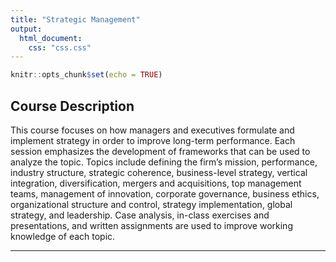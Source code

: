```yaml
---
title: "Strategic Management"
output:
  html_document:
    css: "css.css"
---
```


```r
knitr::opts_chunk$set(echo = TRUE)
```

## Course Description

This course focuses on how managers and executives formulate and implement strategy in order to improve long-term performance. Each session emphasizes the development of frameworks that can be used to analyze the topic. Topics include defining the firm’s mission, performance, industry structure, strategic coherence, business-level strategy, vertical integration, diversification, mergers and acquisitions, top management teams, management of innovation, corporate governance, business ethics, organizational structure and control, strategy implementation, global strategy, and leadership. Case analysis, in-class exercises and presentations, and written assignments are used to improve working knowledge of each topic.

__________